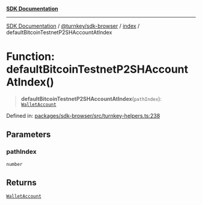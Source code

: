 [**SDK Documentation**](../../../../README.mdx)

***

[SDK Documentation](../../../../packages.mdx) / [@turnkey/sdk-browser](../../README.mdx) / [index](../README.mdx) / defaultBitcoinTestnetP2SHAccountAtIndex

# Function: defaultBitcoinTestnetP2SHAccountAtIndex()

> **defaultBitcoinTestnetP2SHAccountAtIndex**(`pathIndex`): [`WalletAccount`](../interfaces/WalletAccount.mdx)

Defined in: [packages/sdk-browser/src/turnkey-helpers.ts:238](https://github.com/tkhq/sdk/blob/3a88af7d1d927c6022706911d6af0f92f1440e00/packages/sdk-browser/src/turnkey-helpers.ts#L238)

## Parameters

### pathIndex

`number`

## Returns

[`WalletAccount`](../interfaces/WalletAccount.mdx)
